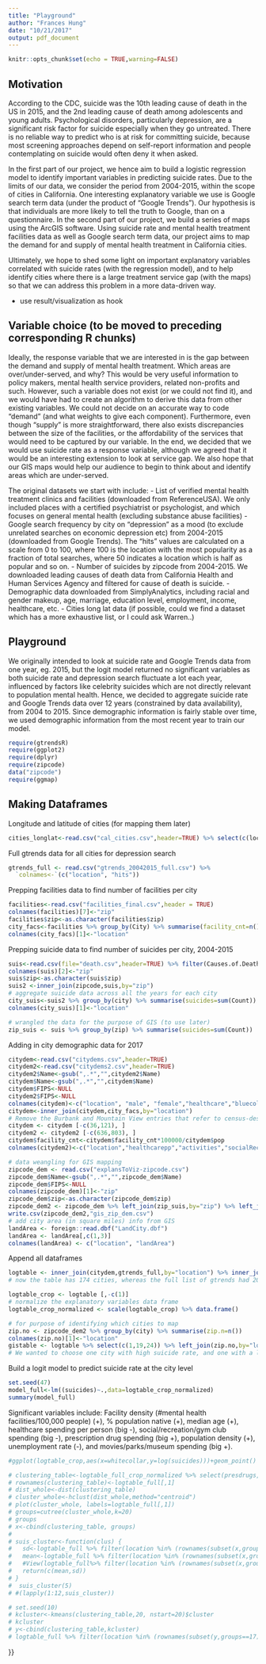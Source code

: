 ```yaml
---
title: "Playground"
author: "Frances Hung"
date: "10/21/2017"
output: pdf_document
---
```


```r
knitr::opts_chunk$set(echo = TRUE,warning=FALSE)
```
## Motivation

 According to the CDC, suicide was the 10th leading cause of death in the US in 2015, and the 2nd leading cause of death among adolescents and young adults. Psychological disorders, particularly depression, are a significant risk factor for suicide especially when they go untreated. There is no reliable way to predict who is at risk for committing suicide, because most screening approaches depend on self-report information and people contemplating on suicide would often deny it when asked. 
 
 In the first part of our project, we hence aim to build a logistic regression model to identify important variables in predicting suicide rates. Due to the limits of our data, we consider the period from 2004-2015, within the scope of cities in California. One interesting explanatory variable we use is Google search term data (under the product of "Google Trends"). Our hypothesis is that individuals are more likely to tell the truth to Google, than on a questionnaire. In the second part of our project, we build a series of maps using the ArcGIS software. Using suicide rate and mental health treatment facilities data as well as Google search term data, our project aims to map the demand for and supply of mental health treatment in California cities.
 
 Ultimately, we hope to shed some light on important explanatory variables correlated with suicide rates (with the regression model), and to help identify cities where there is a large treatment service gap (with the maps) so that we can address this problem in a more data-driven way. 

- use result/visualization as hook

## Variable choice (to be moved to preceding corresponding R chunks)

 Ideally, the response variable that we are interested in is the gap between the demand and supply of mental health treatment. Which areas are over/under-served, and why? This would be very useful information to policy makers, mental health service providers, related non-profits and such. However, such a variable does not exist (or we could not find it), and we would have had to create an algorithm to derive this data from other existing variables. We could not decide on an accurate way to code "demand" (and what weights to give each component). Furthermore, even though "supply" is more straightforward, there also exists discrepancies between the size of the facilities, or the affordability of the services that would need to be captured by our variable. In the end, we decided that we would use suicide rate as a response variable, although we agreed that it would be an interesting extension to look at service gap. We also hope that our GIS maps would help our audience to begin to think about and identify areas which are under-served.
 
 The original datasets we start with include: 
 - List of verified mental health treatment clinics and facilities (downloaded from ReferenceUSA). We only included places with a certified psychiatrist or psychologist, and which focuses on general mental health (excluding substance abuse facilities)
 - Google search frequency by city on "depression" as a mood (to exclude unrelated searches on economic depression etc) from 2004-2015 (downloaded from Google Trends). The "hits" values are calculated on a scale from 0 to 100, where 100 is the location with the most popularity as a fraction of total searches, where 50 indicates a location which is half as popular and so on. 
 - Number of suicides by zipcode from 2004-2015. We downloaded leading causes of death data from California Health and Human Services Agency and filtered for cause of death is suicide.
 - Demographic data downloaded from SimplyAnalytics, including racial and gender makeup, age, marriage, education level, employment, income, healthcare, etc.
 - Cities long lat data (if possible, could we find a dataset which has a more exhaustive list, or I could ask Warren..)

## Playground

We originally intended to look at suicide rate and Google Trends data from one year, eg. 2015, but the logit model returned no significant variables as both suicide rate and depression search fluctuate a lot each year, influenced by factors like celebrity suicides which are not directly relevant to population mental health. Hence, we decided to aggregate suicide rate and Google Trends data over 12 years (constrained by data availability), from 2004 to 2015. Since demographic information is fairly stable over time, we used demographic information from the most recent year to train our model. 

```r
require(gtrendsR)
require(ggplot2)
require(dplyr)
require(zipcode)
data("zipcode")
require(ggmap)
```

## Making Dataframes

Longitude and latitude of cities (for mapping them later)
```r
cities_longlat<-read.csv("cal_cities.csv",header=TRUE) %>% select(c(location,Latitude,Longitude))
```

Full gtrends data for all cities for depression search
```r
gtrends_full <- read.csv("gtrends_20042015_full.csv") %>%
  `colnames<-`(c("location", "hits"))
```


Prepping facilities data to find number of facilities per city
```r
facilities<-read.csv("facilities_final.csv",header = TRUE)
colnames(facilities)[7]<-"zip"
facilities$zip<-as.character(facilities$zip)
city_facs<-facilities %>% group_by(City) %>% summarise(facility_cnt=n())
colnames(city_facs)[1]<-"location"
```

Prepping suicide data to find number of suicides per city, 2004-2015
```r
suis<-read.csv(file="death.csv",header=TRUE) %>% filter(Causes.of.Death=="SUI") %>% filter(Year >= 2004)
colnames(suis)[2]<-"zip"
suis$zip<-as.character(suis$zip)
suis2 <-inner_join(zipcode,suis,by="zip") 
# aggregate suicide data across all the years for each city
city_suis<-suis2 %>% group_by(city) %>% summarise(suicides=sum(Count))
colnames(city_suis)[1]<-"location"

# wrangled the data for the purpose of GIS (to use later)
zip_suis <- suis %>% group_by(zip) %>% summarise(suicides=sum(Count)) 

```

Adding in city demographic data for 2017
```r
citydem<-read.csv("citydems.csv",header=TRUE)
citydem2<-read.csv("citydems2.csv",header=TRUE)
citydem2$Name<-gsub(",.*","",citydem2$Name)
citydem$Name<-gsub(",.*","",citydem$Name)
citydem$FIPS<-NULL
citydem2$FIPS<-NULL
colnames(citydem)<-c("location", "male", "female","healthcare","bluecollar","whitecollar","nonfamily","medAge","AmInd", "whiteNonHisp","hisp","white","black","asian","medIncome","lessHS","HS","Bachelors","pop","unmarriedMpop","unemployed")
citydem<-inner_join(citydem,city_facs,by="location")
# Remove the Burbank and Mountain View entries that refer to census-designated areas (duplicate names with the actual cities will create problems later if not removed)
citydem <- citydem [-c(36,121), ]
citydem2 <- citydem2 [-c(636,803), ]
citydem$facility_cnt<-citydem$facility_cnt*100000/citydem$pop
colnames(citydem2)<-c("location","healthcarepp","activities","socialRec","entertainment","pov","presdrugs","healthcarebiz")

# data weangling for GIS mapping 
zipcode_dem <- read.csv("explansToViz-zipcode.csv")
zipcode_dem$Name<-gsub(",.*","",zipcode_dem$Name)
zipcode_dem$FIPS<-NULL
colnames(zipcode_dem)[1]<-"zip"
zipcode_dem$zip<-as.character(zipcode_dem$zip)
zipcode_dem2 <- zipcode_dem %>% left_join(zip_suis,by="zip") %>% left_join(zipcode,by="zip") %>% filter(state=="CA")
write.csv(zipcode_dem2,"gis_zip_dem.csv")
# add city area (in square miles) info from GIS
landArea <- foreign::read.dbf("LandCity.dbf")
landArea <- landArea[,c(1,3)]
colnames(landArea) <- c("location", "landArea")
```

Append all dataframes 
```r

logtable <- inner_join(citydem,gtrends_full,by="location") %>% inner_join(city_suis,by="location") %>% inner_join(citydem2,by="location") %>% inner_join(landArea, by="location") %>% mutate(suicides=suicides*100000/pop,healthcarepp=healthcarepp/pop,activities=activities/pop,socialRec=socialRec/pop,entertainment=entertainment/pop,presdrugs=presdrugs/pop,healthcarebiz=healthcarebiz*1000/pop, pop_dens=landArea/pop)
# now the table has 174 cities, whereas the full list of gtrends had 200. Not a big loss

logtable_crop <- logtable [,-c(1)]
# normalize the explanatory variables data frame
logtable_crop_normalized <- scale(logtable_crop) %>% data.frame()

# for purpose of identifying which cities to map 
zip.no <- zipcode_dem2 %>% group_by(city) %>% summarise(zip.n=n())
colnames(zip.no)[1]<-"location"
gistable <- logtable %>% select(c(1,19,24)) %>% left_join(zip.no,by="location")
# We wanted to choose one city with high suicide rate, and one with a low suicide rate. The two cities should have a similar population, and should have a min of 4 zipcodes (so that plotting variables at the zipcode level will be more useful). We eventually decided on Inglewood and Santa Barbara.  

```

Build a logit model to predict suicide rate at the city level
```r

set.seed(47)
model_full<-lm((suicides)~.,data=logtable_crop_normalized)
summary(model_full)

```

Significant variables include:
Facility density (#mental health facilities/100,000 people) (+), % population native (+), median age (+), healthcare spending per person (big -), social/recreation/gym club spending (big -), prescription drug spending (big +), population density (+), unemployment rate (-), and movies/parks/museum spending (big +). 


```r
#ggplot(logtable_crop,aes(x=whitecollar,y=log(suicides)))+geom_point()
```

```r
# clustering_table<-logtable_full_crop_normalized %>% select(presdrugs,socialRec,healthcarepp,facility_cnt,asian,AmInd)
# rownames(clustering_table)<-logtable_full[,1]
# dist_whole<-dist(clustering_table)
# cluster_whole<-hclust(dist_whole,method="centroid")
# plot(cluster_whole, labels=logtable_full[,1])
# groups=cutree(cluster_whole,k=20)
# groups
# x<-cbind(clustering_table, groups)
# 
# suis_cluster<-function(clus) {
#   sd<-logtable_full %>% filter(location %in% (rownames(subset(x,groups==clus)))) %>% .[["suicides"]] %>% log() %>% sd()
#   mean<-logtable_full %>% filter(location %in% (rownames(subset(x,groups==clus)))) %>% .[["suicides"]] %>% log() %>% mean()
#   #View(logtable_full%>% filter(location %in% (rownames(subset(x,groups==clus)))))
#   return(c(mean,sd))
# }
#  suis_cluster(5)
# #(lapply(1:12,suis_cluster))

```

```r
# set.seed(10)
# kcluster<-kmeans(clustering_table,20, nstart=20)$cluster
# kcluster
# y<-cbind(clustering_table,kcluster)
# logtable_full %>% filter(location %in% (rownames(subset(y,groups==17))))
```



}}
